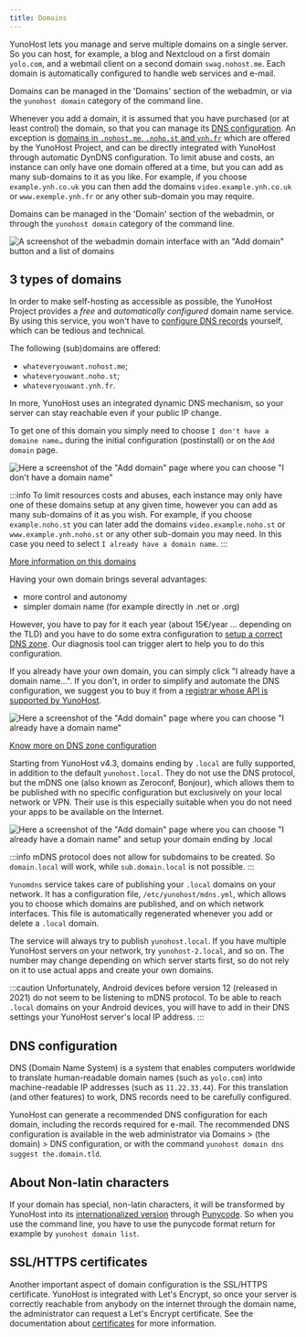 ```yaml
---
title: Domains
---
```



YunoHost lets you manage and serve multiple domains on a single server. So you can host, for example, a blog and Nextcloud on a first domain `yolo.com`, and a webmail client on a second domain `swag.nohost.me`. Each domain is automatically configured to handle web services and e-mail.

Domains can be managed in the 'Domains' section of the webadmin, or via the `yunohost domain` category of the command line.

Whenever you add a domain, it is assumed that you have purchased (or at least control) the domain, so that you can manage its [DNS configuration](/install/post_install/dns_config). An exception is [domains in `.nohost.me`, `.noho.st` and `ynh.fr`](/administer/tutorials/domains/dns_nohost_me) which are offered by the YunoHost Project, and can be directly integrated with YunoHost through automatic DynDNS configuration. To limit abuse and costs, an instance can only have one domain offered at a time, but you can add as many sub-domains to it as you like. For example, if you choose `example.ynh.co.uk` you can then add the domains `video.example.ynh.co.uk` or `www.exemple.ynh.fr` or any other sub-domain you may require.

Domains can be managed in the 'Domain' section of the webadmin, or through the `yunohost domain` category of the command line.

![A screenshot of the webadmin domain interface with an "Add domain" button and a list of domains](/img/webadmin_domain.png)

## 3 types of domains

<Tabs>
<TabItem value="nohost" label="Yunohost's domains (the free and easy way)">

In order to make self-hosting as accessible as possible, the YunoHost Project provides a *free* and *automatically configured* domain name service. By using this service, you won't have to [configure DNS records](/install/post_install/dns_config) yourself, which can be tedious and technical.

The following (sub)domains are offered:

- `whateveryouwant.nohost.me`;
- `whateveryouwant.noho.st`;
- `whateveryouwant.ynh.fr`.

In more, YunoHost uses an integrated dynamic DNS mechanism, so your server can stay reachable even if your public IP change.

To get one of this domain you simply need to choose `I don't have a domaine name…` during the initial configuration (postinstall) or on the `Add domain` page.

![Here a screenshot of the "Add domain" page where you can choose "I don't have a domain name"](/img/webadmin_dyndns.png)

:::info
To limit resources costs and abuses, each instance may only have one of these domains setup at any given time, however you can add as many sub-domains of it as you wish. For example, if you choose `example.noho.st` you can later add the domains `video.example.noho.st` or `www.example.ynh.noho.st` or any other sub-domain you may need. In this case you need to select `I already have a domain name`.
:::

[More information on this domains](/administer/tutorials/domains/dns_nohost_me)

</TabItem>
<TabItem value="own" label="Your own domains">

Having your own domain brings several advantages:

- more control and autonomy
- simpler domain name (for example directly in .net or .org)

However, you have to pay for it each year (about 15€/year ... depending on the TLD) and you have to do some extra configuration to [setup a correct DNS zone](/install/post_install/dns_config). Our diagnosis tool can trigger alert to help you to do this configuration.

If you already have your own domain, you can simply click "I already have a domain name…". If you don't, in order to simplify and automate the DNS configuration, we suggest you to buy it from a [registrar whose API is supported by YunoHost](/install/providers/registrar/).

![Here a screenshot of the "Add domain" page where you can choose "I already have a domain name"](/img/webadmin_domain_owndomain.png)

[Know more on DNS zone configuration](/install/post_install/dns_config)

</TabItem>
<TabItem value="local" label="Local domains (only reachable in your local network)">

Starting from YunoHost v4.3, domains ending by `.local` are fully supported, in addition to the default `yunohost.local`.
They do not use the DNS protocol, but the mDNS one (also known as Zeroconf, Bonjour), which allows them to be published with no specific configuration but exclusively on your local network or VPN.
Their use is this especially suitable when you do not need your apps to be available on the Internet.

![Here a screenshot of the "Add domain" page where you can choose "I already have a domain name" and setup your domain ending by .local](/img/webadmin_domain_local.png)

:::info
mDNS protocol does not allow for subdomains to be created. So `domain.local` will work, while `sub.domain.local` is not possible.
:::

`Yunomdns` service takes care of publishing your `.local` domains on your network.
It has a configuration file, `/etc/yunohost/mdns.yml`, which allows you to choose which domains are published, and on which network interfaces.
This file is automatically regenerated whenever you add or delete a `.local` domain.

The service will always try to publish `yunohost.local`. If you have multiple YunoHost servers on your network, try `yunohost-2.local`, and so on.
The number may change depending on which server starts first, so do not rely on it to use actual apps and create your own domains.

:::caution
Unfortunately, Android devices before version 12 (released in 2021) do not seem to be listening to mDNS protocol.
To be able to reach `.local` domains on your Android devices, you will have to add in their DNS settings your YunoHost server's local IP address.
:::

</TabItem>
</Tabs>

## DNS configuration

DNS (Domain Name System) is a system that enables computers worldwide to translate human-readable domain names (such as `yolo.com`) into machine-readable IP addresses (such as `11.22.33.44`). For this translation (and other features) to work, DNS records need to be carefully configured.

YunoHost can generate a recommended DNS configuration for each domain, including the records required for e-mail. The recommended DNS configuration is available in the web administrator via Domains > (the domain) > DNS configuration, or with the command `yunohost domain dns suggest the.domain.tld`.

## About Non-latin characters

If your domain has special, non-latin characters, it will be transformed by YunoHost into its [internationalized version](https://en.wikipedia.org/wiki/Internationalized_domain_name) through [Punycode](https://en.wikipedia.org/wiki/Punycode). So when you use the command line, you have to use the punycode format return for example by `yunohost domain list`.

## SSL/HTTPS certificates

Another important aspect of domain configuration is the SSL/HTTPS certificate. YunoHost is integrated with Let's Encrypt, so once your server is correctly reachable from anybody on the internet through the domain name, the administrator can request a Let's Encrypt certificate. See the documentation about [certificates](/administer/admin_guide/domains/certificate) for more information.
